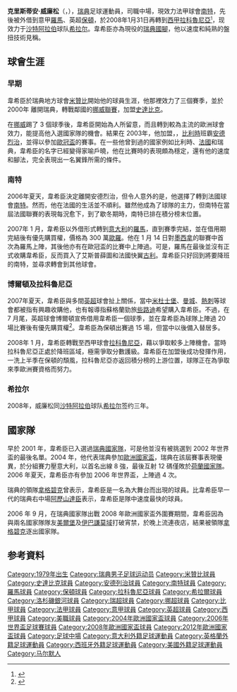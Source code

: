 {{noteTA
|T=zh-hans:克里斯蒂安·威廉松;zh-hk:基斯蒂安·韋希臣;zh-tw:克里斯蒂安·威廉森;
|G1=足球
|1=zh-hans:克里斯蒂安·威廉松;zh-hk:基斯蒂安·韋希臣;zh-tw:克里斯蒂安·威廉森;}}
{{Football player infobox
| playername = 克里斯蒂安·威廉松<br />''Christian Wilhelmsson''
| image = [[File:Christian_wilhelmsson.jpg|250px]]
| fullname = Christian Wilhelmsson
| nickname = 
| dateofbirth = {{birth date and age|1979|12|8}} 
| cityofbirth = [[馬模|馬模]]
| countryofbirth = [[瑞典|瑞典]]
| height = {{height|meters=1.77}}
| currentclub  = [[希拉尔足球俱乐部|希拉尔]]
| position = [[中場|右翼]]
| clubnumber = 9
| youthyears = 1988 - 97
| youthclubs = [[米贊比AIF|米贊比]]
| years = 1997–00<br />2000–03<br />2003–06<br />2006–08<br />2007<br />2007–08<br />2008<br />2008 - 14<br />2014 - | clubs = [[米贊比AIF|米贊比]]<br />[[史達比克|史達比克]]<br />[[安德列治|安德列治]]<br />[[南特足球俱樂部|南特]]<br />→ [[AS羅馬|羅馬]] ''(外借)''<br />→ [[博爾頓足球俱樂部|保頓]] ''(外借)''<br />→ [[拉科魯尼亞體育會|拉科魯尼亞]] ''(外借)'' <br />[[希拉尔足球俱乐部|希拉尔]]<br />[[米贊比AIF|米贊比]]
| caps(goals) = {{0}}54 {{0}}(16)<br />{{0}}84 {{0}}(25)<br />{{0}}90 {{0}}(14)<br />{{0}}13 {{0}}{{0}}(0)<br />{{0}}18 {{0}}{{0}}(1)<br />{{0}}{{0}}8 {{0}}{{0}}(0)<br />{{0}}15 {{0}}{{0}}(1)<br />{{0}}42 {{0}}(13)<br />{{0}}12 {{0}}(5)

| nationalyears = 2000 - 01<br />2001 -
| nationalteam = [[瑞典國家足球隊|瑞典U21]]<br />[[瑞典國家足球隊|瑞典]]
| nationalcaps(goals) = {{0}}16 {{0}}{{0}}(2)<br />{{0}}72 {{0}}{{0}}(8)
| ntupdate = 2014.11.20|
| pcupdate = 2014.11.20
}}{{中文譯名
| english        = Christian '''Wilhelmsson'''
| putonghua      = 威廉松
| taiwan         = 威廉松
| cantonese      = 韋希臣<br />韋希姆臣
}}
'''克里斯蒂安·威廉松'''（{{lang-sv|'''Christian Wilhelmsson'''}}，{{bd|1979年|12月8日|catIDx=Wilhelmsson, Christian}}），[[瑞典|瑞典]]足球運動員，司職中場，現效力法甲球會[[南特足球俱樂部|南特]]，先後被外借到意甲[[羅馬足球俱樂部|羅馬]]、英超[[博爾頓足球俱樂部|保頓]]，於2008年1月31日再轉到[[西甲|西甲]][[拉科魯尼亞體育會|拉科魯尼亞]]<small><ref>{{Cite web |url=http://news.bbc.co.uk/sport2/hi/football/teams/b/bolton_wanderers/7219646.stm |title=Winger Wilhelmsson leaves Bolton |accessdate=2008-01-31 |archive-date=2019-05-13 |archive-url=https://web.archive.org/web/20190513200111/http://news.bbc.co.uk/sport2/hi/football/teams/b/bolton_wanderers/7219646.stm |dead-url=no }}</ref></small>，现效力于[[沙特阿拉伯|沙特阿拉伯]]球队[[希拉尔足球俱乐部|希拉尔]]。韋希臣亦為現役的[[瑞典國家足球隊|瑞典國腳]]，他以速度和純熟的盤扭技術見稱。

== 球會生涯 ==
=== 早期 ===
韋希臣於瑞典地方球會[[米贊比AIF|米贊比]]開始他的球員生涯，他那裡效力了三個賽季，並於 2000年 離開瑞典，轉戰鄰國的[[挪威足球超級聯賽|挪威聯賽]]，加盟[[史達比克|史達比克]]。

在[[挪威|挪威]]踢了 3 個球季後，韋希臣開始為人所留意，而且轉到較為主流的歐洲球會效力，能提高他入選國家隊的機會。結果在 2003年，他加盟，，[[比利時|比利時]]班霸[[安德烈治|安德烈治]]，並得以參加[[歐冠盃|歐冠盃]]的賽事。在一些他曾到過的國家例如比利時、[[法國|法國]]和瑞典，韋希臣的名字已經變得家喻戶曉，他在比賽時的表現頗為穩定，還有他的速度和腳法，完全表現出一名翼鋒所需的條件。

=== 南特 ===
2006年夏天，韋希臣決定離開安德烈治，但令人意外的是，他選擇了轉到法國球會[[南特足球俱乐部|南特]]。然而，他在法國的生活並不順利。雖然他成為了球隊的主力，但南特在當屆法國聯賽的表現每況愈下，到了歇冬期時，南特已排在積分榜末位置。

2007年 1 月，韋希臣以外借形式轉到[[意大利|意大利]]的[[羅馬足球俱樂部|羅馬]]，直到賽季完結，並在借用期完結後有優先購買權，價格為 300 萬[[歐羅|歐羅]]。他在 1 月 14 日對[[梅西纳足球俱乐部|墨西拿]]的聯賽中首次為羅馬上陣，其後他亦有在歐冠盃的比賽中上陣過。可是，羅馬在最後並沒有正式收購韋希臣，反而買入了艾斯普薛圖和法國快翼[[呂多維克·久利|古利]]。韋希臣只好回到將要降班的南特，並尋求轉會到其他球會。

=== 博爾頓及拉科魯尼亞 ===
2007年夏天，韋希臣與多間[[英超|英超]]球會扯上關係，當中[[米德尔斯堡足球俱乐部|米杜士堡]]、[[曼城足球俱乐部|曼城]]、[[托特纳姆足球俱乐部|熱刺]]等球會都被指有興趣收購他，也有報導指蘇格蘭勁旅[[凯尔特人足球俱乐部|些路迪]]希望購入韋希臣。不過，在 7 月尾，英超球會博爾頓宣佈借用韋希臣一個球季，並在韋希臣為球隊上陣過 20 場比賽後有優先購買權<ref>{{Cite web |url=http://news.bbc.co.uk/sport2/hi/football/teams/b/bolton_wanderers/6917262.stm |title=Wilhelmsson completes Bolton move |accessdate=2008-01-26 |archive-date=2019-05-13 |archive-url=https://web.archive.org/web/20190513134641/http://news.bbc.co.uk/sport2/hi/football/teams/b/bolton_wanderers/6917262.stm |dead-url=no }}</ref>。韋希臣為保頓出賽過 15 場，但當中以後備入替居多。

2008年 1 月，韋希臣轉戰至西甲球會[[拉科魯尼亞體育會|拉科魯尼亞]]，藉以爭取較多上陣機會。當時拉科魯尼亞正處於降班區域，極需爭取分數護級。韋希臣在加盟後成功發揮作用，一洗上半季在保頓的頹風，拉科魯尼亞亦返回積分榜的上游位置，球隊正在為爭取來季歐洲賽資格而努力。

=== 希拉尔 ===
2008年，威廉松同[[沙特阿拉伯|沙特阿拉伯]]球队[[希拉尔足球俱乐部|希拉尔]]签约三年。

== 國家隊 ==
早於 2001 年，韋希臣已入選過[[瑞典國家足球隊|瑞典國家隊]]，可是他並沒有被挑選到 2002 年世界盃的最後名單。2004 年，他代表瑞典參加[[2004年歐洲足球錦標賽|歐洲國家盃]]，瑞典在該屆賽事表現優異，於分組賽力壓意大利，以首名出線 8 強，最後互射 12 碼僅敗於[[荷蘭國家足球隊|荷蘭國家隊]]。2006 年夏天，韋希臣亦有參加 2006 年世界盃，上陣過 4 次。

瑞典的領隊[[拿格碧克|拿格碧克]]曾表示，韋希臣是一名為大舞台而出現的球員。比韋希臣早一代的瑞典右中場[[阿歷山達臣|阿歷山達臣]]表示，韋希臣是隊中速度最快的球員。

2006 年 9 月，在瑞典國家隊出戰 2008 年歐洲國家盃外圍賽期間，韋希臣因為與兩名國家隊隊友[[奧洛夫·梅爾貝里|美爾堡]]及[[伊巴謙莫域|伊巴謙莫域]]打破宵禁，於晚上流連夜店，結果被領隊[[拿格碧克|拿格碧克]]逐出國家隊。

== 参考資料 ==
{{reflist}}

{{2004年歐洲足球錦標賽瑞典參賽名單}}
{{2006年世界盃足球賽瑞典參賽名單}}
{{2008年歐洲足球錦標賽瑞典參賽名單}}
{{2012年歐洲足球錦標賽瑞典參賽名單}}

{{DEFAULTSORT:Wilhelmsson, Christian}}

[[Category:1979年出生|Category:1979年出生]]
[[Category:瑞典男子足球运动员|Category:瑞典男子足球运动员]]
[[Category:米贊比球員|Category:米贊比球員]]
[[Category:史達比克球員|Category:史達比克球員]]
[[Category:安德列治球員|Category:安德列治球員]]
[[Category:南特球員|Category:南特球員]]
[[Category:羅馬球員|Category:羅馬球員]]
[[Category:保頓球員|Category:保頓球員]]
[[Category:拉科魯尼亞球員|Category:拉科魯尼亞球員]]
[[Category:希拉爾球員|Category:希拉爾球員]]
[[Category:洛杉磯銀河球員|Category:洛杉磯銀河球員]]
[[Category:瑞超球員|Category:瑞超球員]]
[[Category:挪超球員|Category:挪超球員]]
[[Category:比甲球員|Category:比甲球員]]
[[Category:法甲球員|Category:法甲球員]]
[[Category:意甲球員|Category:意甲球員]]
[[Category:英超球員|Category:英超球員]]
[[Category:西甲球員|Category:西甲球員]]
[[Category:美職球員|Category:美職球員]]
[[Category:2004年歐洲國家盃球員|Category:2004年歐洲國家盃球員]]
[[Category:2006年世界盃足球賽球員|Category:2006年世界盃足球賽球員]]
[[Category:2008年歐洲國家盃球員|Category:2008年歐洲國家盃球員]]
[[Category:2012年歐洲國家盃球員|Category:2012年歐洲國家盃球員]]
[[Category:足球中場|Category:足球中場]]
[[Category:意大利外籍足球運動員|Category:意大利外籍足球運動員]]
[[Category:英格蘭外籍足球運動員|Category:英格蘭外籍足球運動員]]
[[Category:西班牙外籍足球運動員|Category:西班牙外籍足球運動員]]
[[Category:美國外籍足球運動員|Category:美國外籍足球運動員]]
[[Category:马尔默人|Category:马尔默人]]